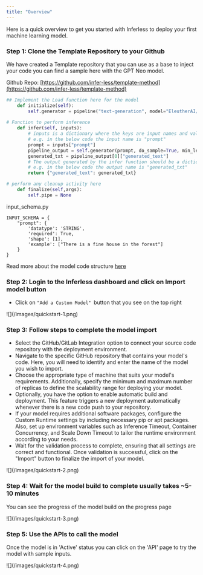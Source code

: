```yaml
---
title: "Overview"
---
```


Here is a quick overview to get you started with Inferless to deploy your first machine learning model. 

### Step 1: Clone the Template Repository to your Github 

We have created a Template repository that you can use as a base to inject your code you can find a sample here with the GPT Neo model. 

Github Repo: [https://github.com/infer-less/template-method](https://github.com/infer-less/template-method)

```python
## Implement the Load function here for the model 
    def initialize(self):
        self.generator = pipeline("text-generation", model="EleutherAI/gpt-neo-125M",device=0)
    
# Function to perform inference 
    def infer(self, inputs):
        # inputs is a dictionary where the keys are input names and values are actual input data
        # e.g. in the below code the input name is "prompt"
        prompt = inputs["prompt"]
        pipeline_output = self.generator(prompt, do_sample=True, min_length=20)
        generated_txt = pipeline_output[0]["generated_text"]
        # The output generated by the infer function should be a dictionary where keys are output names and values are actual output data
        # e.g. in the below code the output name is "generated_txt"
        return {"generated_text": generated_txt}

# perform any cleanup activity here
    def finalize(self,args):
        self.pipe = None
```

input\_schema.py 

```input_schema
INPUT_SCHEMA = {
    "prompt": {
        'datatype': 'STRING',
        'required': True,
        'shape': [1],
        'example': ["There is a fine house in the forest"]
    }
}
```

Read more about the model code structure [here](/model-import/input-output-schema)

### Step 2: Login to the Inferless dashboard and click on Import model button 

* Click on `"Add a Custom Model" `button that you see on the top right 

<Frame caption = "Click on Add Custom Model">![](/images/quickstart-1.png)</Frame>

### Step 3: Follow steps to complete the model import

- Select the GitHub/GitLab Integration option to connect your source code repository with the deployment environment.
- Navigate to the specific GitHub repository that contains your model's code. Here, you will need to identify and enter the name of the model you wish to import.
- Choose the appropriate type of machine that suits your model's requirements. Additionally, specify the minimum and maximum number of replicas to define the scalability range for deploying your model.
- Optionally, you have the option to enable automatic build and deployment. This feature triggers a new deployment automatically whenever there is a new code push to your repository.
- If your model requires additional software packages, configure the Custom Runtime settings by including necessary pip or apt packages. Also, set up environment variables such as  Inference Timeout, Container Concurrency, and Scale Down Timeout to tailor the runtime environment according to your needs.
- Wait for the validation process to complete, ensuring that all settings are correct and functional. Once validation is successful, click on the "Import" button to finalize the import of your model.

<Frame caption = "Model Details">![](/images/quickstart-2.png)</Frame>

### Step 4: Wait for the model build to complete usually takes ~5-10 minutes 

You can see the progress of the model build on the progress page

<Frame caption = "Progress Page">![](/images/quickstart-3.png)</Frame>

### Step 5: Use the APIs to call the model 

Once the model is in 'Active' status you can click on the 'API' page to try the model with sample inputs.

<Frame caption = "Model Details">![](/images/quickstart-4.png)</Frame>














